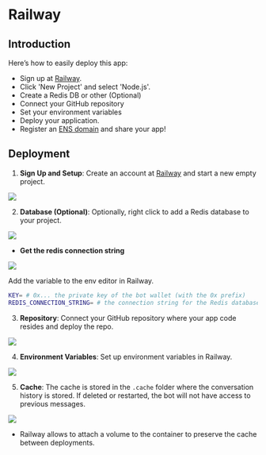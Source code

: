 # Railway

## Introduction

Here’s how to easily deploy this app:

- Sign up at [Railway](https://railway.app/).
- Click 'New Project' and select 'Node.js'.
- Create a Redis DB or other (Optional)
- Connect your GitHub repository
- Set your environment variables
- Deploy your application.
- Register an [ENS domain](https://ens.domains/) and share your app!

## Deployment

1. **Sign Up and Setup**: Create an account at [Railway](https://railway.app/) and start a new empty project.

![](/img/railway/2.png)

2. **Database (Optional)**: Optionally, right click to add a Redis database to your project.

![](/img/railway/3.png)

- **Get the redis connection string**

![](/img/railway/6.gif)

Add the variable to the env editor in Railway.

```bash [.env]
KEY= # 0x... the private key of the bot wallet (with the 0x prefix)
REDIS_CONNECTION_STRING= # the connection string for the Redis database
```

3. **Repository**: Connect your GitHub repository where your app code resides and deploy the repo.

![](/img/railway/5.png)

4. **Environment Variables**: Set up environment variables in Railway.

![](/img/railway/5.gif)

5. **Cache**: The cache is stored in the `.cache` folder where the conversation history is stored. If deleted or restarted, the bot will not have access to previous messages.

![](/img/railway/volume.png)

- Railway allows to attach a volume to the container to preserve the cache between deployments.
